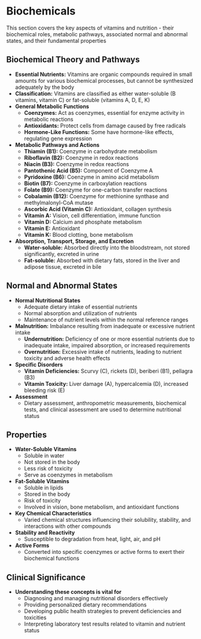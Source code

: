 # Biochemicals {-}

This section covers the key aspects of vitamins and nutrition - their biochemical roles, metabolic pathways, associated normal and abnormal states, and their fundamental properties

## **Biochemical Theory and Pathways** {-}

*   **Essential Nutrients:** Vitamins are organic compounds required in small amounts for various biochemical processes, but cannot be synthesized adequately by the body
*   **Classification:** Vitamins are classified as either water-soluble (B vitamins, vitamin C) or fat-soluble (vitamins A, D, E, K)
*   **General Metabolic Functions**
    *   **Coenzymes:** Act as coenzymes, essential for enzyme activity in metabolic reactions
    *   **Antioxidants:** Protect cells from damage caused by free radicals
    *   **Hormone-Like Functions:** Some have hormone-like effects, regulating gene expression
*   **Metabolic Pathways and Actions**
    *   **Thiamin (B1):** Coenzyme in carbohydrate metabolism
    *   **Riboflavin (B2):** Coenzyme in redox reactions
    *   **Niacin (B3):** Coenzyme in redox reactions
    *   **Pantothenic Acid (B5):** Component of Coenzyme A
    *   **Pyridoxine (B6):** Coenzyme in amino acid metabolism
    *   **Biotin (B7):** Coenzyme in carboxylation reactions
    *   **Folate (B9):** Coenzyme for one-carbon transfer reactions
    *   **Cobalamin (B12):** Coenzyme for methionine synthase and methylmalonyl-CoA mutase
    *   **Ascorbic Acid (Vitamin C):** Antioxidant, collagen synthesis
    *   **Vitamin A:** Vision, cell differentiation, immune function
    *   **Vitamin D:** Calcium and phosphate metabolism
    *   **Vitamin E:** Antioxidant
    *   **Vitamin K:** Blood clotting, bone metabolism
*   **Absorption, Transport, Storage, and Excretion**
    *   **Water-soluble:** Absorbed directly into the bloodstream, not stored significantly, excreted in urine
    *   **Fat-soluble:** Absorbed with dietary fats, stored in the liver and adipose tissue, excreted in bile

## **Normal and Abnormal States** {-}

*   **Normal Nutritional States**
    *   Adequate dietary intake of essential nutrients
    *   Normal absorption and utilization of nutrients
    *   Maintenance of nutrient levels within the normal reference ranges
*   **Malnutrition:** Imbalance resulting from inadequate or excessive nutrient intake
    *   **Undernutrition:** Deficiency of one or more essential nutrients due to inadequate intake, impaired absorption, or increased requirements
    *   **Overnutrition:** Excessive intake of nutrients, leading to nutrient toxicity and adverse health effects
*   **Specific Disorders**
    *   **Vitamin Deficiencies:** Scurvy (C), rickets (D), beriberi (B1), pellagra (B3)
    *   **Vitamin Toxicity:** Liver damage (A), hypercalcemia (D), increased bleeding risk (E)
*   **Assessment**
    *   Dietary assessment, anthropometric measurements, biochemical tests, and clinical assessment are used to determine nutritional status

## **Properties** {-}

*   **Water-Soluble Vitamins**
    *   Soluble in water
    *   Not stored in the body
    *   Less risk of toxicity
    *   Serve as coenzymes in metabolism
*   **Fat-Soluble Vitamins**
    *   Soluble in lipids
    *   Stored in the body
    *   Risk of toxicity
    *   Involved in vision, bone metabolism, and antioxidant functions
*   **Key Chemical Characteristics**
    *   Varied chemical structures influencing their solubility, stability, and interactions with other compounds
*   **Stability and Reactivity**
    *   Susceptible to degradation from heat, light, air, and pH
*   **Active Forms**
    *   Converted into specific coenzymes or active forms to exert their biochemical functions
    
## **Clinical Significance** {-}

*   **Understanding these concepts is vital for**
    *   Diagnosing and managing nutritional disorders effectively
    *   Providing personalized dietary recommendations
    *   Developing public health strategies to prevent deficiencies and toxicities
    *   Interpreting laboratory test results related to vitamin and nutrient status
